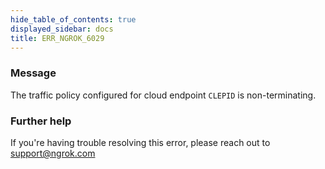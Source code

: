 ```yaml
---
hide_table_of_contents: true
displayed_sidebar: docs
title: ERR_NGROK_6029
---
```


### Message

The traffic policy configured for cloud endpoint `CLEPID` is non-terminating.

### Further help

If you're having trouble resolving this error, please reach out to [support@ngrok.com](mailto:support@ngrok.com?subject=Help%20with%20ERR_NGROK_6029)
